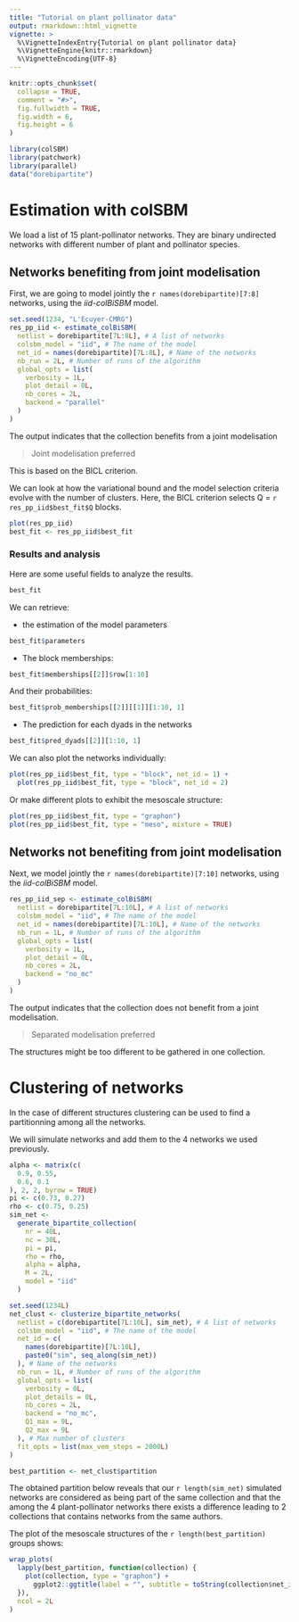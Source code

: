 ```yaml
---
title: "Tutorial on plant pollinator data"
output: rmarkdown::html_vignette
vignette: >
  %\VignetteIndexEntry{Tutorial on plant pollinator data}
  %\VignetteEngine{knitr::rmarkdown}
  %\VignetteEncoding{UTF-8}
---
```


```r
knitr::opts_chunk$set(
  collapse = TRUE,
  comment = "#>",
  fig.fullwidth = TRUE,
  fig.width = 6,
  fig.height = 6
)
```

```r
library(colSBM)
library(patchwork)
library(parallel)
data("dorebipartite")
```

# Estimation with colSBM

We load a list of 15 plant-pollinator networks. They are binary undirected networks with different
number of plant and pollinator species.

## Networks benefiting from joint modelisation

First, we are going to model jointly the `r names(dorebipartite)[7:8]` networks,
using the *iid-colBiSBM* model.


```r
set.seed(1234, "L'Ecuyer-CMRG")
res_pp_iid <- estimate_colBiSBM(
  netlist = dorebipartite[7L:8L], # A list of networks
  colsbm_model = "iid", # The name of the model
  net_id = names(dorebipartite)[7L:8L], # Name of the networks
  nb_run = 2L, # Number of runs of the algorithm
  global_opts = list(
    verbosity = 1L,
    plot_detail = 0L,
    nb_cores = 2L,
    backend = "parallel"
  )
)
```

The output indicates that the collection benefits from a joint modelisation

> Joint modelisation preferred

This is based on the BICL criterion.

We can look at how the variational bound and the model selection criteria evolve
with the number of clusters.
Here, the BICL criterion selects Q = `r res_pp_iid$best_fit$Q` blocks.


```r
plot(res_pp_iid)
best_fit <- res_pp_iid$best_fit
```

### Results and analysis

Here are some useful fields to analyze the results.

```r
best_fit
```

We can retrieve:

* the estimation of the model parameters

```r
best_fit$parameters
```

* The block memberships:

```r
best_fit$memberships[[2]]$row[1:10]
```

And their probabilities:

```r
best_fit$prob_memberships[[2]][[1]][1:10, 1]
```

* The prediction for each dyads in the networks

```r
best_fit$pred_dyads[[2]][1:10, 1]
```

We can also plot the networks individually:

```r
plot(res_pp_iid$best_fit, type = "block", net_id = 1) +
  plot(res_pp_iid$best_fit, type = "block", net_id = 2)
```

Or make different plots to exhibit the mesoscale structure:

```r
plot(res_pp_iid$best_fit, type = "graphon")
plot(res_pp_iid$best_fit, type = "meso", mixture = TRUE)
```


## Networks not benefiting from joint modelisation

Next, we model jointly the `r names(dorebipartite)[7:10]` networks,
using the *iid-colBiSBM* model.

```r
res_pp_iid_sep <- estimate_colBiSBM(
  netlist = dorebipartite[7L:10L], # A list of networks
  colsbm_model = "iid", # The name of the model
  net_id = names(dorebipartite)[7L:10L], # Name of the networks
  nb_run = 1L, # Number of runs of the algorithm
  global_opts = list(
    verbosity = 1L,
    plot_detail = 0L,
    nb_cores = 2L,
    backend = "no_mc"
  )
)
```

The output indicates that the collection does not benefit from a joint 
modelisation. 

> Separated modelisation preferred

The structures might be too different to be gathered in one 
collection.


# Clustering of networks

In the case of different structures clustering can be used to find a 
partitionning among all the networks.

We will simulate networks and add them to the 4 networks we used previously.

```r
alpha <- matrix(c(
  0.9, 0.55,
  0.6, 0.1
), 2, 2, byrow = TRUE)
pi <- c(0.73, 0.27)
rho <- c(0.75, 0.25)
sim_net <-
  generate_bipartite_collection(
    nr = 40L,
    nc = 30L,
    pi = pi,
    rho = rho,
    alpha = alpha,
    M = 2L,
    model = "iid"
  )
```


```r
set.seed(1234L)
net_clust <- clusterize_bipartite_networks(
  netlist = c(dorebipartite[7L:10L], sim_net), # A list of networks
  colsbm_model = "iid", # The name of the model
  net_id = c(
    names(dorebipartite)[7L:10L],
    paste0("sim", seq_along(sim_net))
  ), # Name of the networks
  nb_run = 1L, # Number of runs of the algorithm
  global_opts = list(
    verbosity = 0L,
    plot_details = 0L,
    nb_cores = 2L,
    backend = "no_mc",
    Q1_max = 9L,
    Q2_max = 9L
  ), # Max number of clusters
  fit_opts = list(max_vem_steps = 2000L)
)
```

```r
best_partition <- net_clust$partition
```

The obtained partition below reveals that our `r length(sim_net)`
simulated networks are considered as being part of the same collection and that
the among the 4
plant-pollinator networks there exists a difference leading to 2 collections that
contains networks from the same authors.

The plot of the mesoscale structures of the 
`r length(best_partition)` groups shows:

```r
wrap_plots(
  lapply(best_partition, function(collection) {
    plot(collection, type = "graphon") +
      ggplot2::ggtitle(label = "", subtitle = toString(collection$net_id))
  }),
  ncol = 2L
)
```
